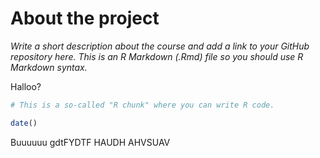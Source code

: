 
# About the project

*Write a short description about the course and add a link to your GitHub repository here. This is an R Markdown (.Rmd) file so you should use R Markdown syntax.*

Halloo?

```r
# This is a so-called "R chunk" where you can write R code.

date()

```
Buuuuuu
gdtFYDTF
HAUDH
AHVSUAV
